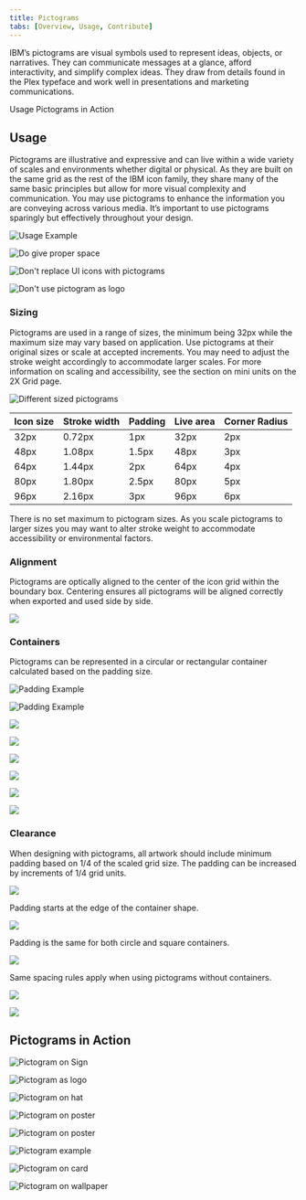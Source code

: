 ```yaml
---
title: Pictograms
tabs: [Overview, Usage, Contribute]
---
```



<PageDescription>

IBM’s pictograms are visual symbols used to represent ideas, objects, or
narratives. They can communicate messages at a glance, afford interactivity,
and simplify complex ideas. They draw from details found in the Plex typeface
and work well in presentations and marketing communications.

</PageDescription>

<AnchorLinks>
  <AnchorLink>Usage</AnchorLink>
  <AnchorLink>Pictograms in Action</AnchorLink>
</AnchorLinks>

## Usage

Pictograms are illustrative and expressive and can live within a wide variety of
scales and environments whether digital or physical. As they are built on the same
grid as the rest of the IBM icon family, they share many of the same basic
principles but allow for more visual complexity and communication. You may use
pictograms to enhance the information you are conveying across various media.
It’s important to use pictograms sparingly but effectively throughout your design.

![Usage Example](images/13_Usage_0.svg)

<Row>
<Column colMd={4} colLg={4}>
<DoDontExample type="do" caption="Do treat pictograms as illustations and provide proper clearance">

![Do give proper space](images/13_Usage_1_do.svg)

</DoDontExample>
</Column>
</Row>

<Row>
<Column colMd={4} colLg={4}>
<DoDontExample type="dont" caption="Don’t use pictograms as a replacement for UI icons, that is not their purpose.">

![Don't replace UI icons with pictograms](images/13_Usage_2_dont.svg)

</DoDontExample>
</Column>
<Column colMd={4} colLg={4}>
<DoDontExample type="dont" caption="Don’t use any pictogram as a logo or in a lockup for product headers, merchandise or events.">

![Don't use pictogram as logo](images/13_Usage_3_dont.svg)

</DoDontExample>
</Column>
</Row>

### Sizing

Pictograms are used in a range of sizes, the minimum being 32px while the
maximum size may vary based on application. Use pictograms at their original
sizes or scale at accepted increments. You may need to adjust the stroke weight
accordingly to accommodate larger scales. For more information on scaling and
accessibility, see the section on mini units on the 2X Grid page.

![Different sized pictograms](images/14_Sizing_1.svg)

| Icon size | Stroke width | Padding | Live area | Corner Radius |
| --------- | ------------ | ------- | --------- | ------------- |
| 32px      | 0.72px       | 1px     | 32px      | 2px           |
| 48px      | 1.08px       | 1.5px   | 48px      | 3px           |
| 64px      | 1.44px       | 2px     | 64px      | 4px           |
| 80px      | 1.80px       | 2.5px   | 80px      | 5px           |
| 96px      | 2.16px       | 3px     | 96px      | 6px           |

<Caption>
  There is no set maximum to pictogram sizes. As you scale pictograms to larger
  sizes you may want to alter stroke weight to accommodate accessibility or
  environmental factors.
</Caption>

<Row>
  <Column colMd={4} colLg={4}>
    <ResourceCard
      subTitle="2X Grid: The mini unit"
      aspectRatio="2:1"
      href="https://www.ibm.com/design/language/elements/2x-grid#the-mini-unit">
      <Bee32 />
    </ResourceCard>
  </Column>
</Row>

### Alignment

Pictograms are optically aligned to the center of the icon grid within the
boundary box. Centering ensures all pictograms will be aligned correctly when
exported and used side by side.

![](images/15_Alignment_1.svg)

### Containers

Pictograms can be represented in a circular or rectangular container calculated
based on the padding size.

![Padding Example](images/16_Containers_1.svg)

![Padding Example](images/16_Containers_2.svg)

<Row>
<Column colMd={4} colLg={4}>
<DoDontExample type="do" caption="Do follow the clearance rule to allow for legibility and touch.">

![](images/16_Containers_3_do.svg)

</DoDontExample>
</Column>
<Column colMd={4} colLg={4}>
<DoDontExample type="dont" caption="Don't collapse the pictogram clearance area.">

![](images/16_Containers_4_dont.svg)

</DoDontExample>
</Column> 
</Row>   
<Row>
<Column colMd={4} colLg={4}>
<DoDontExample type="do" caption="Do use accepted shapes: circle or square for containers.">

![](images/16_Containers_5_do.svg)

</DoDontExample>
</Column>
<Column colMd={4} colLg={4}>
<DoDontExample type="dont" caption="Don’t create new shapes for containers.">

![](images/16_Containers_6_dont.svg)

</DoDontExample>
</Column> 
</Row> 
<Row>
<Column colMd={4} colLg={4}>
<DoDontExample type="do" caption="Do always optically center align pictograms in their containers.">

![](images/16_Containers_7_do.svg)

</DoDontExample>
</Column>
<Column colMd={4} colLg={4}>
<DoDontExample type="dont" caption="Don’t crop pictograms in container.">

![](images/16_Containers_8_dont.svg)

</DoDontExample>
</Column> 
</Row>

### Clearance

When designing with pictograms, all artwork should include minimum padding
based on 1/4 of the scaled grid size. The padding can be increased by increments of
1/4 grid units.

![](images/17_Clearance_1.svg)

<Caption>Padding starts at the edge of the container shape.</Caption>

![](images/17_Clearance_2.svg)

<Caption>Padding is the same for both circle and square containers.</Caption>

![](images/17_Clearance_3.svg)

<Caption>
  Same spacing rules apply when using pictograms without containers.
</Caption>

<Row>
<Column colMd={4} colLg={4}>
<DoDontExample type="do" caption="Do keep pictograms at scale and optically center in container when necessary.">

![](images/17_Clearance_4_do.svg)

</DoDontExample>
</Column>
<Column colMd={4} colLg={4}>
<DoDontExample type="dont" caption="Don’t resize pictograms outside of accepted proportions.">

![](images/17_Clearance_5_dont.svg)

</DoDontExample>
</Column> 
</Row>

## Pictograms in Action

<Row>
<Column colMd={6} colLg={8}>

![Pictogram on Sign](images/18_In-Context_1.jpg)

</Column>
<Column colMd={6} colLg={4}>

![Pictogram as logo](images/18_In-Context_2.svg)

</Column>
</Row>

<Row>
<Column colSm={4} colMd={4} colLg={4}>

![Pictogram on hat](images/18_In-Context_3.jpg)

</Column>
<Column colSm={4} colMd={4} colLg={4}>

![Pictogram on poster](images/18_In-Context_4.svg)

</Column>
<Column colSm={4} colMd={4} colLg={4}>
<Row>

![Pictogram on poster](images/18_In-Context_5.jpg)

</Row>
<Row>

![Pictogram example](images/18_In-Context_6.svg)

</Row>

</Column>
</Row>

<Row>
<Column colMd={6} colLg={8}>

![Pictogram on card](images/18_In-Context_7.svg)

</Column>
<Column colMd={6} colLg={4}>

![Pictogram on wallpaper](images/18_In-Context_8.jpg)

</Column>
</Row>
